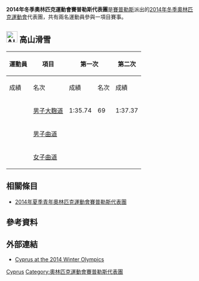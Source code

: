 {{Infobox Country Olympics
|NOC= CYP
|games= 2014年冬季
|competitors='''2'''
|sports=1
|flagbearer=
|gold=
|silver=
|bronze=
|total=
|rank=
}}
'''2014年冬季奧林匹克運動會賽普勒斯代表團'''是[[賽普勒斯|賽普勒斯]]派出的[[2014年冬季奧林匹克運動會|2014年冬季奧林匹克運動會]]代表團，共有兩名運動員參與一項目賽事。

== [[Image:Alpine_skiing_pictogram.svg|30px]] 高山滑雪 ==
{{main|2014年冬季奧林匹克運動會高山滑雪比賽}}

{| class="wikitable" style="font-size:90%"
|-
!rowspan=2|運動員
!rowspan=2|項目
!colspan=2|第一次
!colspan=2|第二次
!colspan=2|總計
|-style="font-size:95%"
!成績
!名次
!成績
!名次
!成績
!名次
|-align=center
|align=left rowspan=2|{{link-en|Constantinos Papamichael|Constantinos Papamichael}}
|align=left| [[2014年冬季奧林匹克運動會高山滑雪比賽－男子大麴道|男子大麴道]]
|1:35.74
|69
|1:37.37
|66
|3:13.11
|64
|-align=center
|align=left| [[2014年冬季奧林匹克運動會高山滑雪比賽－男子曲道|男子曲道]]
|colspan=6|{{abbr|DNF|未完成}}
|-align=center
|align=left|{{link-en|Alexandra Taylor|Alexandra Taylor}}
|align=left| [[2014年冬季奧林匹克運動會高山滑雪比賽－女子曲道|女子曲道]]
|colspan=6|{{abbr|DNS|未出发}}
|}

== 相關條目 ==
* [[2014年夏季青年奧林匹克運動會賽普勒斯代表團|2014年夏季青年奧林匹克運動會賽普勒斯代表團]]

== 參考資料 ==
{{Reflist}}

== 外部連結 ==
* [http://www.sochi2014.com/en/team-cyprus Cyprus at the 2014 Winter Olympics]{{Wayback|url=http://www.sochi2014.com/en/team-cyprus |date=20140225155132 }}

{{NOCin2014WinterOlympics}}

[[Category:2014年冬季奧林匹克運動會代表團|Cyprus]]
[[Category:奧林匹克運動會賽普勒斯代表團|Category:奧林匹克運動會賽普勒斯代表團]]